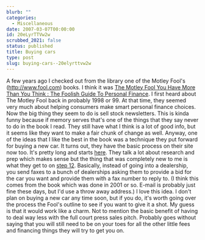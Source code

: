 ```yaml
---
blurb: ""
categories:
  - Miscellaneous
date: 2007-03-07T00:00:00
id: 20eLyrTTVw2w
scrubbed_2021: false
status: published
title: Buying cars
type: post
slug: buying-cars--20elyrttvw2w
---
```


A few years ago I checked out from the library one of the Motley
Fool's (http://www.fool.com) books. I think it was
[The Motley Fool You Have More Than You Think : The Foolish Guide To Personal Finance](http://www.amazon.com/Motley-Fool-Have-More-Think/dp/0743201744).
I first heard about The Motley Fool back in probably 1998 or 99. At
that time, they seemed very much about helping consumers make smart
personal finance choices. Now the big thing they seem to do is sell
stock newsletters. This is kinda funny because if memory serves
that's one of the things that they say never to do in the book I
read. They still have what I think is a lot of good info, but it
seems like they want to make a fair chunk of change as well.
Anyway, one of the ideas that I like the best in the book was a
technique they put forward for buying a new car. It turns out, they
have the basic process on their site now too. It's pretty long and
starts [here](http://www.fool.com/car/car.htm). They talk a lot
about research and prep which makes sense but the thing that was
completely new to me is what they get to on
[step 12](http://www.fool.com/car/car12.htm). Basically, instead of
going into a dealership, you send faxes to a bunch of dealerships
asking them to provide a bid for the car you want and provide them
with a fax number to reply to. (I think this comes from the book
which was done in 2001 or so. E-mail is probably just fine these
days, but I'd use a throw away address.) I love this idea. I don't
plan on buying a new car any time soon, but if you do, it's worth
going over the process the Fool's outline to see if you want to
give it a shot. My guess is that it would work like a charm. Not to
mention the basic benefit of having to deal way less with the full
court press sales pitch. Probably goes without saying that you will
still need to be on your toes for all the other little fees and
financing things they will try to get you on.